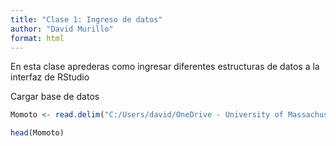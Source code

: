 ---
title: "Clase 1: Ingreso de datos"
author: "David Murillo"
format: html
---

En esta clase aprederas como ingresar diferentes estructuras de datos a la interfaz de RStudio

Cargar base de datos

```{r}
Momoto <- read.delim("C:/Users/david/OneDrive - University of Massachusetts/HN Biology Investigation/Cursos/CapacitacionHidrobiologia/data/kebmot.txt")
```

```{r}
head(Momoto)
```

